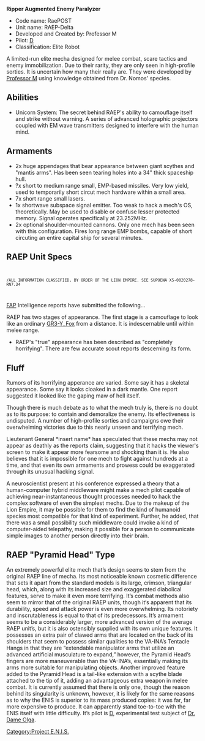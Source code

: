 <strong>Ripper Augmented Enemy Paralyzer</strong>

* Code name: RaePOST
* Unit name: RAEP-Delta
* Developed and Created by: Professor M
* Pilot: [[D]]
* Classification: Elite Robot 

A limited-run elite mecha designed for melee combat, scare tactics and enemy immobilization. Due to their rarity, they are only seen in high-profile sorties. It is uncertain how many their really are. They were developed by [[Professor M]] using knowledge obtained from Dr. Nomos' species.

== Abilities ==
* Unicorn System: The secret behind RAEP's ability to camouflage itself and strike without warning. A series of advanced holographic projectors coupled with EM wave transmitters designed to interfere with the human mind.

== Armaments ==
* 2x huge appendages that bear appearance between giant scythes and "mantis arms". Has been seen tearing holes into a 34" thick spaceship hull.
* ?x short to medium range small, EMP-based missiles. Very low yield, used to temporarily short circut mech hardware within a small area.
* 7x short range small lasers. 
* 1x shortwave subspace signal emitter. Too weak to hack a mech's OS, theoretically. May be used to disable or confuse lesser protected memory. Signal operates specifically at 23.252MHz.
* 2x optional shoulder-mounted cannons. Only one mech has been seen with this configuration. Fires long range EMP bombs, capable of short circuting an entire capital ship for several minutes.

== RAEP Unit Specs ==
<code><pre>/ALL INFORMATION CLASSIFIED, BY ORDER OF THE LION EMPIRE. SEE SUPOENA X5-0020278-RN7.34</pre></code>

[[FAP]] Intelligence reports have submitted the following...

RAEP has two stages of appearance. The first stage is a camouflage to look like an ordinary [[GR3-Y_Fox]] from a distance. It is indescernable until within melee range.
*RAEP's "true" appearance has been described as "completely horrifying". There are few accurate scout reports descerning its form.

== Fluff ==
Rumors of its horrifying apperance are varied. Some say it has a skeletal appearance. Some say it looks cloaked in a dark mantle. One report suggested it looked like the gaping maw of hell itself.

Though there is much debate as to what the mech truly is, there is no doubt as to its purpose: to contain and demoralize the enemy. Its effectiveness is undisputed. A number of high-profile sorties and campaigns owe their overwhelming victories due to this nearly unseen and terrifying mech.

Lieutenant General *insert name* has speculated that these mechs may not appear as deathly as the reports claim, suggesting that it hacks the viewer's screen to make it appear more fearsome and shocking than it is. He also believes that it is impossible for one mech to fight against hundreds at a time, and that even its own armaments and prowess could be exaggerated through its unusual hacking signal. 

A neuroscientist present at his conference expressed a theory that a human-computer hybrid middleware might make a mech pilot capable of achieving near-instantaneous thought processes needed to hack the complex software of even the simplest mechs. Due to the makeup of the Lion Empire, it may be possible for them to find the kind of humanoid species most compatible for that kind of experiment. Further, he added, that there was a small possibility such middleware could invoke a kind of computer-aided telepathy, making it possible for a person to communicate simple images to another person directly into their brain.

== RAEP "Pyramid Head" Type ==
An extremely powerful elite mech that’s design seems to stem from the original RAEP line of mecha. Its most noticeable known cosmetic difference that sets it apart from the standard models is its large, crimson, triangular head, which, along with its increased size and exaggerated diabolical features, serve to make it even more terrifying. It’s combat methods also seem to mirror that of the original RAEP units, though it‘s apparent that its durability, speed and attack power is even more overwhelming. Its notoriety and inscrutableness is equal to that of its predecessors. It’s armament seems to be a considerably larger, more advanced version of the average RAEP unit’s, but it is also ostensibly supplied with its own unique features. It possesses an extra pair of clawed arms that are located on the back of its shoulders that seem to possess similar qualities to the VA-INA’s Tentacle Hangs in that they are “extendable manipulator arms that utilize an advanced artificial musculature to expand,” however, the Pyramid Head’s fingers are more maneuverable than the VA-INA’s, essentially making its arms more suitable for manipulating objects. Another improved feature added to the Pyramid Head is a tail-like extension with a scythe blade attached to the tip of it, adding an advantageous extra weapon in melee combat. It is currently assumed that there is only one, though the reason behind its singularity is unknown, however, it is likely for the same reasons as to why the ENIS is superior to its mass produced copies: it was far, far more expensive to produce. It can apparently stand toe-to-toe with the ENIS itself with little difficulty. It’s pilot is [[D]], experimental test subject of [[Dr. Dame Olga]].
{{PENISMecha}}
[[Category:Project E.N.I.S.]]